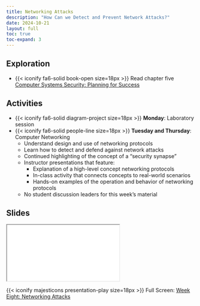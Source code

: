 ```yaml
---
title: Networking Attacks
description: "How Can we Detect and Prevent Network Attacks?"
date: 2024-10-21
layout: full
toc: true
toc-expand: 3
---
```


## Exploration

- {{< iconify fa6-solid book-open size=18px >}} Read chapter five [Computer
Systems Security: Planning for Success](https://web.njit.edu/~rt494/security/)

## Activities

- {{< iconify fa6-solid diagram-project size=18px >}} **Monday**: Laboratory session
- {{< iconify fa6-solid people-line size=18px >}} **Tuesday and Thursday**:
Computer Networking
  - Understand design and use of networking protocols
  - Learn how to detect and defend against network attacks
  - Continued highlighting of the concept of a "security synapse"
  - Instructor presentations that feature:
    - Explanation of a high-level concept networking protocols
    - In-class activity that connects concepts to real-world scenarios
    - Hands-on examples of the operation and behavior of networking protocols
  - No student discussion leaders for this week's material

## Slides

```{=html}
<iframe class="slide-deck" src="../../slides/weekeight/"></iframe>
```

{{< iconify majesticons presentation-play size=18px >}} Full Screen: [Week Eight: Networking Attacks](../../slides/weekeight/)
